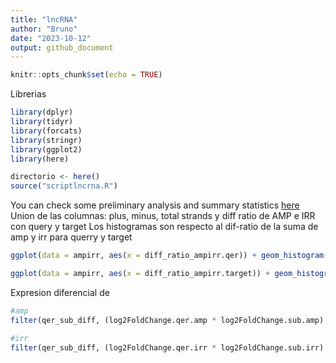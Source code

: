 ```yaml
---
title: "lncRNA"
author: "Bruno"
date: "2023-10-12"
output: github_document
---
```


```r
knitr::opts_chunk$set(echo = TRUE)
```

Librerias

```r

library(dplyr)
library(tidyr)
library(forcats)
library(stringr)
library(ggplot2)
library(here)

directorio <- here()
source("scriptlncrna.R")
```

You can check some preliminary analysis and summary statistics [here](./SomeStatistics.md)
Union de las columnas: plus, minus, total strands y diff ratio de AMP e IRR con query y target
Los histogramas son respecto al dif-ratio de la suma de amp y irr para querry y target 

```r
ggplot(data = ampirr, aes(x = diff_ratio_ampirr.qer)) + geom_histogram() + labs(x = "diff ratio amp + irr", title = "Query") + theme(plot.title = element_text(hjust = 0.5)) + xlim(-1,1)

ggplot(data = ampirr, aes(x = diff_ratio_ampirr.target)) + geom_histogram() + labs(x = "diff ratio amp + irr", title = "Target") + theme(plot.title = element_text(hjust = 0.5)) + xlim(-1,1)

```

Expresion diferencial de

```r
#amp
filter(qer_sub_diff, (log2FoldChange.qer.amp * log2FoldChange.sub.amp) < 0) %>% ggplot(aes(x = log2FoldChange.sub.amp, y = log2FoldChange.qer.amp)) + geom_point() + labs(title = "Amp") + theme(plot.title = element_text(hjust = 0.5))

#irr
filter(qer_sub_diff, (log2FoldChange.qer.irr * log2FoldChange.sub.irr) < 0) %>% ggplot(aes(x = log2FoldChange.sub.irr, y = log2FoldChange.qer.irr)) + geom_point() + labs(title = "Irr") + theme(plot.title = element_text(hjust = 0.5))

```





